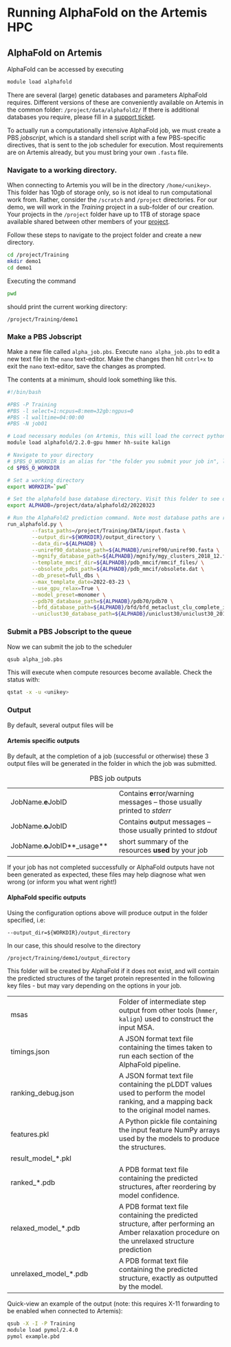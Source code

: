 # Running AlphaFold on the Artemis HPC

## AlphaFold on Artemis

AlphaFold can be accessed by executing
```bash
module load alphafold
```

There are several (large) genetic databases and parameters AlphaFold requires. Different versions of these are conveniently available on Artemis in the common folder: `/project/data/alphafold2/`
If there is additional databases you require, please fill in a [support ticket](https://sydneyuni.service-now.com/sm?id=sc_cat_item&sys_id=1ab0bb626d2935008dd31a4dcf150a21&sysparm_category=56db92a0db1f73042d38cae43a961918).

To actually run a computationally intensive AlphaFold job, we must create a PBS *jobscript*, which is a standard shell script with a few PBS-specific directives, that is sent to the job scheduler for execution. Most requirements are on Artemis already, but you must bring your own `.fasta` file.

### Navigate to a working directory.
When connecting to Artemis you will be in the directory `/home/<unikey>`. This folder has 10gb of storage only, so is not ideal to run computational work from. Rather, consider the `/scratch` and `/project` directories.
For our demo, we will work in the *Training* project in a sub-folder of our creation. Your projects in the `/project` folder have up to 1TB of storage space available shared between other members of your [project](https://dashr.sydney.edu.au).

Follow these steps to navigate to the project folder and create a new directory.
```bash
cd /project/Training
mkdir demo1
cd demo1
```
Executing the command
```bash
pwd
```
should print the current working directory:
```output
/project/Training/demo1
```


### Make a PBS Jobscript

Make a new file called `alpha_job.pbs`.
Execute `nano alpha_job.pbs` to edit a new text file in the `nano` text-editor. Make the changes then hit `cntrl+x` to exit the `nano` text-editor, save the changes as prompted.

The contents at a minimum, should look something like this.

```bash
#!/bin/bash

#PBS -P Training
#PBS -l select=1:ncpus=8:mem=32gb:ngpus=0
#PBS -l walltime=04:00:00
#PBS -N job01

# Load necessary modules (on Artemis, this will load the correct python environment with AlphaFold installed)
module load alphafold/2.2.0-gpu hmmer hh-suite kalign

# Navigate to your directory
# $PBS_O_WORKDIR is an alias for "the folder you submit your job in", likely /project/Training/ or similar.
cd $PBS_O_WORKDIR

# Set a working directory
export WORKDIR=`pwd`

# Set the alphafold base database directory. Visit this folder to see other options.
export ALPHADB=/project/data/alphafold2/20220323

# Run the AlphaFold2 prediction command. Note most database paths are required
run_alphafold.py \
        --fasta_paths=/project/Training/DATA/input.fasta \
        --output_dir=${WORKDIR}/output_directory \
        --data_dir=${ALPHADB} \
        --uniref90_database_path=${ALPHADB}/uniref90/uniref90.fasta \
        --mgnify_database_path=${ALPHADB}/mgnify/mgy_clusters_2018_12.fa \
        --template_mmcif_dir=${ALPHADB}/pdb_mmcif/mmcif_files/ \
        --obsolete_pdbs_path=${ALPHADB}/pdb_mmcif/obsolete.dat \
        --db_preset=full_dbs \
        --max_template_date=2022-03-23 \
        --use_gpu_relax=True \
        --model_preset=monomer \
        --pdb70_database_path=${ALPHADB}/pdb70/pdb70 \
        --bfd_database_path=${ALPHADB}/bfd/bfd_metaclust_clu_complete_id30_c90_final_seq.sorted_opt \
        --uniclust30_database_path=${ALPHADB}/uniclust30/uniclust30_2018_08/uniclust30_2018_08
```

### Submit a PBS Jobscript to the queue

Now we can submit the job to the scheduler
```bash
qsub alpha_job.pbs
```

This will execute when compute resources become available. Check the status with:

```bash
qstat -x -u <unikey>
```

### Output

By default, several output files will be

#### Artemis specific outputs
By default, at the completion of a job (successful or otherwise) these 3 output files will be generated in the folder in which the job was submitted.

|  |  |
|--------|--------|
| JobName.**e**JobID | Contains **e**rror/warning messages – those usually printed to *stderr* |
| JobName.**o**JobID | Contains **o**utput messages – those usually printed to *stdout* |
| JobName.**o**JobID**_usage** | short summary of the resources **used** by your job |

: PBS job outputs

If your job has not completed successfully or AlphaFold outputs have not been generated as expected, these files may help diagnose what wen wrong (or inform you what went right!)

#### AlphaFold specific outputs

Using the configuration options above will produce output in the folder specified, i.e:
```
--output_dir=${WORKDIR}/output_directory
```
In our case, this should resolve to the directory
```output
/project/Training/demo1/output_directory
```
This folder will be created by AlphaFold if it does not exist, and will contain the predicted structures of the target protein represented in the following key files - but may vary depending on the options in your job.

|  |  |
|--------|--------|
| msas | Folder of intermediate step output from other tools (`hmmer`, `kalign`) used to construct the input MSA.|
| timings.json | A JSON format text file containing the times taken to run each section of the AlphaFold pipeline. |
| ranking_debug.json | A JSON format text file containing the pLDDT values used to perform the model ranking, and a mapping back to the original model names. |
| features.pkl |  A Python pickle file containing the input feature NumPy arrays used by the models to produce the structures. |
| result_model_*.pkl ||
| ranked_*.pdb | A PDB format text file containing the predicted structures, after reordering by model confidence. |
| relaxed_model_*.pdb | A PDB format text file containing the predicted structure, after performing an Amber relaxation procedure on the unrelaxed structure prediction |
| unrelaxed_model_*.pdb | A PDB format text file containing the predicted structure, exactly as outputted by the model. |


Quick-view an example of the output (note: this requires X-11 forwarding to be enabled when connected to Artemis):
```bash
qsub -X -I -P Training
module load pymol/2.4.0
pymol example.pbd
```
